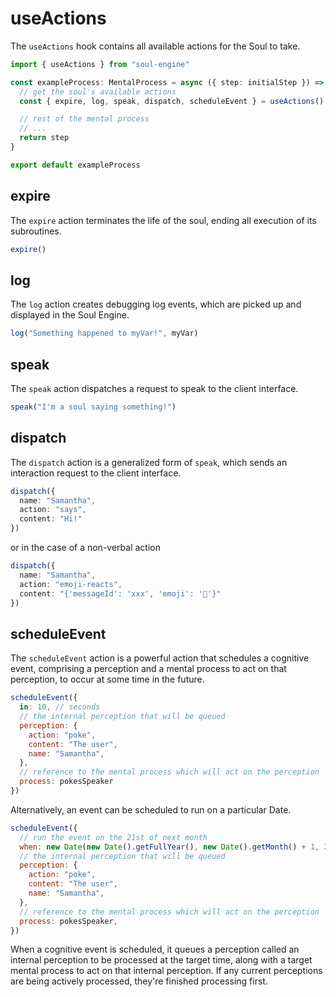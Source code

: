 # useActions

The `useActions` hook contains all available actions for the Soul to take.

```typescript filename="exampleProcess.ts" {1,5}
import { useActions } from "soul-engine"

const exampleProcess: MentalProcess = async ({ step: initialStep }) => {
  // get the soul's available actions
  const { expire, log, speak, dispatch, scheduleEvent } = useActions()

  // rest of the mental process
  // ...
  return step
}

export default exampleProcess
```

## expire

The `expire` action terminates the life of the soul, ending all execution of its subroutines.

```typescript copy
expire()
```

## log

The `log` action creates debugging log events, which are picked up and displayed in the Soul Engine.

```typescript copy
log("Something happened to myVar!", myVar)
```

## speak

The `speak` action dispatches a request to speak to the client interface.

```typescript copy
speak("I'm a soul saying something!")
```

## dispatch

The `dispatch` action is a generalized form of `speak`, which sends an interaction request to the client interface.

```typescript copy
dispatch({
  name: "Samantha",
  action: "says",
  content: "Hi!"
})
```

or in the case of a non-verbal action

```typescript copy
dispatch({
  name: "Samantha",
  action: "emoji-reacts",
  content: "{'messageId': 'xxx', 'emoji': '💫'}"
})
```

## scheduleEvent

The `scheduleEvent` action is a powerful action that schedules a cognitive event, comprising a perception and a mental process to act on that perception, to occur at some time in the future.

```javascript copy
scheduleEvent({
  in: 10, // seconds
  // the internal perception that will be queued
  perception: {
    action: "poke",
    content: "The user",
    name: "Samantha",
  },
  // reference to the mental process which will act on the perception
  process: pokesSpeaker
})
```

Alternatively, an event can be scheduled to run on a particular Date.

```javascript copy
scheduleEvent({
  // run the event on the 21st of next month
  when: new Date(new Date().getFullYear(), new Date().getMonth() + 1, 21),
  // the internal perception that will be queued
  perception: {
    action: "poke",
    content: "The user",
    name: "Samantha",
  },
  // reference to the mental process which will act on the perception
  process: pokesSpeaker,
})
```


 
<Callout type="info" emoji="ℹ️">
When a cognitive event is scheduled, it queues a perception called an internal perception to be processed at the target time, along with a target mental process to act on that internal perception. If any current perceptions are being actively processed, they're finished processing first.
</Callout>
